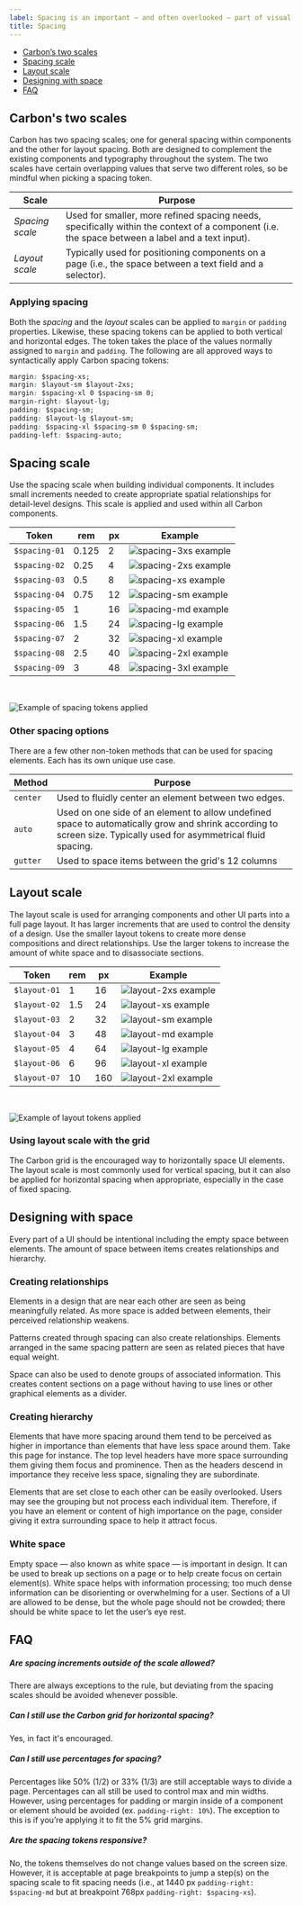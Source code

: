 ```yaml
---
label: Spacing is an important — and often overlooked — part of visual design. Carbon takes a lot of the guesswork out of spacing to help designers deliver clear, functional layouts.
title: Spacing
---
```

<AnchorLinks>
  <ul>
    <li>
      <a href="#carbons-two-scales">Carbon’s two scales</a>
    </li>
    <li>
      <a href="#spacing-scale">Spacing scale</a>
    </li>
    <li>
      <a href="#layout-scale">Layout scale</a>
    </li>
    <li>
      <a href="#designing-with-space">Designing with space</a>
    </li>
    <li>
      <a href="#faq">FAQ</a>
    </li>
  </ul>
</AnchorLinks>

## Carbon's two scales

Carbon has two spacing scales; one for general spacing within components and the other for layout spacing. Both are designed to complement the existing components and typography throughout the system. The two scales have certain overlapping values that serve two different roles, so be mindful when picking a spacing token.

| Scale           | Purpose                                                                                                                                         |
| --------------- | ----------------------------------------------------------------------------------------------------------------------------------------------- |
| _Spacing scale_ | Used for smaller, more refined spacing needs, specifically within the context of a component (i.e. the space between a label and a text input). |
| _Layout scale_  | Typically used for positioning components on a page (i.e., the space between a text field and a selector).                                      |

### Applying spacing

Both the _spacing_ and the _layout_ scales can be applied to `margin` or `padding` properties. Likewise, these spacing tokens can be applied to both vertical and horizontal edges. The token takes the place of the values normally assigned to `margin` and `padding`. The following are all approved ways to syntactically apply Carbon spacing tokens:

```css
margin: $spacing-xs;
margin: $layout-sm $layout-2xs;
margin: $spacing-xl 0 $spacing-sm 0;
margin-right: $layout-lg;
padding: $spacing-sm;
padding: $layout-lg $layout-sm;
padding: $spacing-xl $spacing-sm 0 $spacing-sm;
padding-left: $spacing-auto;
```

## Spacing scale

Use the spacing scale when building individual components. It includes small increments needed to create appropriate spatial relationships for detail-level designs. This scale is applied and used within all Carbon components.

| Token         | rem   | px  | Example                                       |
| ------------- | ----- | --- | --------------------------------------------- |
| `$spacing-01` | 0.125 | 2   | ![spacing-3xs example](images/spacing-3.svg)  |
| `$spacing-02` | 0.25  | 4   | ![spacing-2xs example](images/spacing-4.svg)  |
| `$spacing-03` | 0.5   | 8   | ![spacing-xs example](images/spacing-5.svg)   |
| `$spacing-04` | 0.75  | 12  | ![spacing-sm example](images/spacing-6.svg)   |
| `$spacing-05` | 1     | 16  | ![spacing-md example](images/spacing-7.svg)   |
| `$spacing-06` | 1.5   | 24  | ![spacing-lg example](images/spacing-8.svg)   |
| `$spacing-07` | 2     | 32  | ![spacing-xl example](images/spacing-9.svg)   |
| `$spacing-08` | 2.5   | 40  | ![spacing-2xl example](images/spacing-10.svg) |
| `$spacing-09` | 3     | 48  | ![spacing-3xl example](images/spacing-11.svg) |

<br />

<ImageComponent cols="8" caption="Example of spacing tokens applied">

![Example of spacing tokens applied](images/spacing-1_revised.png)

</ImageComponent>

### Other spacing options

There are a few other non-token methods that can be used for spacing elements. Each has its own unique use case.

| Method   | Purpose                                                                                                                                                           |
| -------- | ----------------------------------------------------------------------------------------------------------------------------------------------------------------- |
| `center` | Used to fluidly center an element between two edges.                                                                                                              |
| `auto`   | Used on one side of an element to allow undefined space to automatically grow and shrink according to screen size. Typically used for asymmetrical fluid spacing. |
| `gutter` | Used to space items between the grid's 12 columns                                                                                                                 |

## Layout scale

The layout scale is used for arranging components and other UI parts into a full page layout. It has larger increments that are used to control the density of a design. Use the smaller layout tokens to create more dense compositions and direct relationships. Use the larger tokens to increase the amount of white space and to disassociate sections.

| Token        | rem | px  | Example                                      |
| ------------ | --- | --- | -------------------------------------------- |
| `$layout-01` | 1   | 16  | ![layout-2xs example](images/spacing-12.svg) |
| `$layout-02` | 1.5 | 24  | ![layout-xs example](images/spacing-13.svg)  |
| `$layout-03` | 2   | 32  | ![layout-sm example](images/spacing-14.svg)  |
| `$layout-04` | 3   | 48  | ![layout-md example](images/spacing-15.svg)  |
| `$layout-05` | 4   | 64  | ![layout-lg example](images/spacing-16.svg)  |
| `$layout-06` | 6   | 96  | ![layout-xl example](images/spacing-17.svg)  |
| `$layout-07` | 10  | 160 | ![layout-2xl example](images/spacing-18.svg) |

<br />

<ImageComponent cols="12" caption="Example of layout tokens applied">

![Example of layout tokens applied](images/layout_revised.png)

</ImageComponent>

### Using layout scale with the grid

The Carbon grid is the encouraged way to horizontally space UI elements. The layout scale is most commonly used for vertical spacing, but it can also be applied for horizontal spacing when appropriate, especially in the case of fixed spacing.

## Designing with space

Every part of a UI should be intentional including the empty space between elements. The amount of space between items creates relationships and hierarchy.

### Creating relationships

Elements in a design that are near each other are seen as being meaningfully related. As more space is added between elements, their perceived relationship weakens.

Patterns created through spacing can also create relationships. Elements arranged in the same spacing pattern are seen as related pieces that have equal weight.

Space can also be used to denote groups of associated information. This creates content sections on a page without having to use lines or other graphical elements as a divider.

### Creating hierarchy

Elements that have more spacing around them tend to be perceived as higher in importance than elements that have less space around them. Take this page for instance. The top level headers have more space surrounding them giving them focus and prominence. Then as the headers descend in importance they receive less space, signaling they are subordinate.

Elements that are set close to each other can be easily overlooked. Users may see the grouping but not process each individual item. Therefore, if you have an element or content of high importance on the page, consider giving it extra surrounding space to help it attract focus.

### White space

Empty space — also known as white space — is important in design. It can be used to break up sections on a page or to help create focus on certain element(s). White space helps with information processing; too much dense information can be disorienting or overwhelming for a user. Sections of a UI are allowed to be dense, but the whole page should not be crowded; there should be white space to let the user’s eye rest.

## FAQ

##### Are spacing increments outside of the scale allowed?

There are always exceptions to the rule, but deviating from the spacing scales should be avoided whenever possible.

##### Can I still use the Carbon grid for horizontal spacing?

Yes, in fact it's encouraged.

##### Can I still use percentages for spacing?

Percentages like 50% (1/2) or 33% (1/3) are still acceptable ways to divide a page. Percentages can all still be used to control max and min widths. However, using percentages for padding or margin inside of a component or element should be avoided (ex. `padding-right: 10%`). The exception to this is if you’re applying it to fit the 5% grid margins.

##### Are the spacing tokens responsive?

No, the tokens themselves do not change values based on the screen size. However, it is acceptable at page breakpoints to jump a step(s) on the spacing scale to fit spacing needs (i.e., at 1440 px `padding-right: $spacing-md` but at breakpoint 768px `padding-right: $spacing-xs`).
